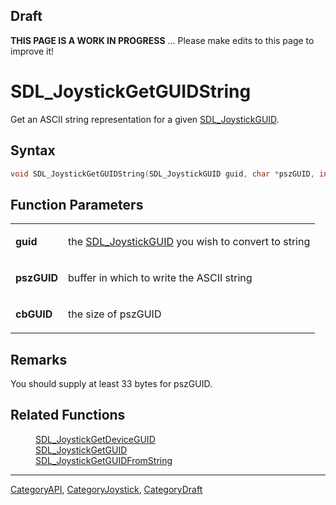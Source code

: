 
== Draft ==


'''THIS PAGE IS A WORK IN PROGRESS''' ... Please make edits to this page to improve it!


<!-- #*^*^*^*^*See https://wiki.libsdl.org/SGFunctions for details on editing this page*^*^*^*^* -->

= SDL_JoystickGetGUIDString =

Get an ASCII string representation for a given [[SDL_JoystickGUID]].

== Syntax ==

<syntaxhighlight lang='c'>
void SDL_JoystickGetGUIDString(SDL_JoystickGUID guid, char *pszGUID, int cbGUID);
</syntaxhighlight>

== Function Parameters ==

{|
|'''guid'''
|the [[SDL_JoystickGUID]] you wish to convert to string
|-
|'''pszGUID'''
|buffer in which to write the ASCII string
|-
|'''cbGUID'''
|the size of pszGUID
|}

== Remarks ==

You should supply at least 33 bytes for pszGUID.

== Related Functions ==

:[[SDL_JoystickGetDeviceGUID]]
:[[SDL_JoystickGetGUID]]
:[[SDL_JoystickGetGUIDFromString]]

----
[[CategoryAPI]], [[CategoryJoystick]], [[CategoryDraft]]


